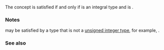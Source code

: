 {{cpp/experimental/ranges/title|UnsignedIntegral}}
{{cpp/experimental/ranges/concepts/navbar}}
{{ddcl|header=experimental/ranges/concepts|since=ranges|1=
template&lt; class T &gt;
concept bool UnsignedIntegral = Integral&lt;T&gt; &amp;&amp; !SignedIntegral&lt;T&gt;;
}}

The concept {{tt|UnsignedIntegral&lt;T&gt;}} is satisfied if and only if {{tt|T}} is an integral type and {{c|std::is_signed&lt;T&gt;::value}} is {{c|false}}.

===Notes===
{{tt|UnsignedIntegral&lt;T&gt;}} may be satisfied by a type that is not a [[cpp/language/type#Type classification|unsigned integer type]], for example, {{c|bool}}.

===See also===
{{dsc begin}}
{{dsc inc|cpp/types/dsc is_integral}}
{{dsc inc|cpp/types/dsc is_signed}}
{{dsc end}}

{{langlinks|zh}}